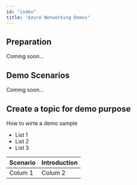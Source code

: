 ```yaml
---
id: "index"
title: "Azure Networking Demos"
---
```


## Preparation
Coming soon...

## Demo Scenarios
Coming soon...

## Create a topic for demo purpose
How to wirte a demo sample
- List 1
- List 2
- List 3

|Scenario|Introduction|
|--------------------|---------|
| Colum 1            | Colum 2 |




